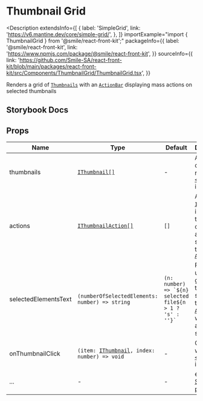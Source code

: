 # Thumbnail Grid

<Description
  extendsInfo={[
    {
      label: 'SimpleGrid',
      link: 'https://v6.mantine.dev/core/simple-grid/',
    },
  ]}
  importExample="import { ThumbnailGrid } from '@smile/react-front-kit';"
  packageInfo={{
    label: '@smile/react-front-kit',
    link: 'https://www.npmjs.com/package/@smile/react-front-kit',
  }}
  sourceInfo={{
    link: 'https://github.com/Smile-SA/react-front-kit/blob/main/packages/react-front-kit/src/Components/ThumbnailGrid/ThumbnailGrid.tsx',
  }}
>
  Renders a grid of [`Thumbnails`](./thumbnail) with an
  [`ActionBar`](./action-bar) displaying mass actions on selected thumbnails
</Description>

## Storybook Docs

<StorybookEmbed
  storyId="3-custom-components-thumbnailgrid--docs"
  height="1250"
/>

## Props

| Name                   | Type                                                                      | Default                                                     | Description                                                                                                                                  |
| ---------------------- | ------------------------------------------------------------------------- | ----------------------------------------------------------- | -------------------------------------------------------------------------------------------------------------------------------------------- |
| thumbnails <Required/> | [`IThumbnail[]`](./thumbnail#ithumbnail)                                  | -                                                           | Array of objects to render as [`<Thumbnail>`](./thumbnail) in the grid                                                                       |
| actions                | [`IThumbnailAction[]`](./thumbnail#ithumbnailaction)                      | `[]`                                                        | Array of [`IAction`](../shared-types/actions#iactiont) for individual thumbnails or mass action shown on the top [`ActionBar`](./action-bar) |
| selectedElementsText   | `(numberOfSelectedElements: number) => string`                            | ``(n: number) => `${n} selected file${n > 1 ? 's' : ''}` `` | Function used to generate the string shown in the [`ActionBar`](./action-bar), when items are selected                                       |
| onThumbnailClick       | `(item: `[`IThumbnail`](./thumbnail#ithumbnail)`, index: number) => void` | -                                                           | Called when a [`<Thumbnail>`](./thumbnail) is clicked                                                                                        |
| ...                    | -                                                                         | -                                                           | extends [SimpleGrid props](https://v6.mantine.dev/core/simple-grid/?t=props)                                                                 |
